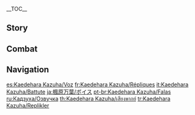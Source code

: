 {{CharacterTabs}}
{{LanguageTabs}}

__TOC__
==Story==
{{VO/Story
|character           = Kaedehara Kazuha

|vo_01_01_title      = Hello
|vo_01_01_file       = VO_{language}{character} Hello.ogg
|vo_01_01_tx         = "Come driving rain or winds that churn, I shall return, by blade alone, armed, if barefoot, to my home..." I am Kaedehara Kazuha, a wanderer who roams the land. Since we are both travelers, let us journey together for a time.

|vo_02_01_title      = Chat: Nature
|vo_02_01_file       = VO_{language}{character} Chat - Nature.ogg
|vo_02_01_tx         = This scenery is wonderful... Surely enough to convince anyone to become a wanderer.

|vo_02_02_title      = Chat: Playing a Tune
|vo_02_02_file       = VO_{language}{character} Chat - Playing a Tune.ogg
|vo_02_02_tx         = There are leaves around &mdash; and I know just the tune to accompany them, if you wish to hear it.

|vo_02_03_title      = Chat: Bladework
|vo_02_03_file       = VO_{language}{character} Chat - Bladework.ogg
|vo_02_03_tx         = Wherever in this world I roam, I carry memories of my home... This blade... It is the last link I have to the land of my birth.

|vo_03_01_title      = When It Rains
|vo_03_01_file       = VO_{language}{character} When It Rains.ogg
|vo_03_01_tx         = Taking a stroll in the middle of a downpour certainly rouses the spirit... but it's best to dry your clothes as soon as possible after the rain stops.

|vo_03_02_title      = When Thunder Strikes
|vo_03_02_file       = VO_{language}{character} When Thunder Strikes.ogg
|vo_03_02_tx         = Compared to the storms I've encountered out at sea, this is really quite tame.
|vo_03_02_rm         = 
|vo_03_02_tl         = 

|vo_03_03_title      = When It Snows
|vo_03_03_file       = VO_{language}{character} When It Snows.ogg
|vo_03_03_tx         = I love it when it snows. The world falls completely silent... and I can sleep undisturbed.

|vo_03_04_title      = When the Sun Is Out
|vo_03_04_file       = VO_{language}{character} When the Sun Is Out.ogg
|vo_03_04_tx         = Clear weather all around brightens the heart.

|vo_04_01_title      = Good Morning
|vo_04_01_file       = VO_{language}{character} Good Morning.ogg
|vo_04_01_tx         = The birdsong at daybreak is nature's gift to us. Let us go. Our journey begins anew.

|vo_04_02_title      = Good Afternoon
|vo_04_02_file       = VO_{language}{character} Good Afternoon.ogg
|vo_04_02_tx         = ...The midday sun has a way of making one yearn for a moment of sleep. What say we find ourselves a place to rest?

|vo_04_03_title      = Good Evening
|vo_04_03_file       = VO_{language}{character} Good Evening.ogg
|vo_04_03_tx         = I gaze up at the moon and lend my ear to the gentle breeze, with wine in my cup and peace in my heart... Have a wonderful evening.

|vo_04_04_title      = Good Night
|vo_04_04_file       = VO_{language}{character} Good Night.ogg
|vo_04_04_tx         = The wind has ceased... The world is silent, so now is the best time to rest well. See you tomorrow.

|vo_05_01_title      = About {character}: Sailing
|vo_05_01_file       = VO_{language}{character} About {character} - Sailing.ogg
|vo_05_01_tx         = In truth, not every night out at sea is filled with wind and waves. When the weather is clear, the moonlight flows over the rippling water, and schools of fish circle the ship's hull. At moments like that, when I look out into the distance from the prow, I feel like this journey is worth it... The only thing that takes away from that feeling is the sailors' singing. They're so loud... don't they need to sleep?

|vo_05_02_title      = About {character}: Samurai Nobility
|vo_05_02_file       = VO_{language}{character} About {character} - Samurai Nobility.ogg
|vo_05_02_tx         = The [[Kaedehara Clan]] was once a famed samurai clan. It's a pity that by the time the noble name passed to me, the title itself was all that was left. But it is enough for me. A samurai has no need of a lavish life &mdash; we find all that we need in wine, song, and the blade in our hands.

|vo_06_01_title      = About Us: Going Out to Sea
|vo_06_01_file       = VO_{language}{character} About Us - Going Out to Sea.ogg
|vo_06_01_tx         = What say you join me out at sea someday when the weather's fine?

|vo_06_02_title      = About Us: Frank Speech
|vo_06_02_friendship = 6
|vo_06_02_file       = VO_{language}{character} About Us - Frank Speech.ogg
|vo_06_02_tx         = I like frank people, because we can freely speak our minds to one another. There is no need to hide anything that you wish to say. I hear the voices of all things in nature, and that includes yours.

|vo_07_01_title      = About the [[Vision]]
|vo_07_01_friendship = 4
|vo_07_01_file       = VO_{language}{character} About the Vision.ogg
|vo_07_01_tx         = As I see it, a Vision is the proof of one's strength, not the source of it. It symbolizes the mortal desire to always keep moving forward, but in this endeavor, we samurai place our faith in our blades alone.

|vo_07_02_title      = Something to Share: Bamboo Blades
|vo_07_02_friendship = 4
|vo_07_02_file       = VO_{language}{character} Something to Share - Bamboo Blades.ogg
|vo_07_02_tx         = Ah, you'd like to learn the art of the sword? Let me see... Alright &mdash; here, take this. It's a bamboo blade I just made. With these, we can practice sparring without having to worry about getting injured.

|vo_07_03_title      = Something to Share: Maple Leaves
|vo_07_03_friendship = 4
|vo_07_03_file       = VO_{language}{character} Something to Share - Maple Leaves.ogg
|vo_07_03_tx         = "On this mountain path, where the red leaves lifeless lie... My heart calls for a companion, echoing the deer's cry..." Hm... I do love maple leaves, but it is a shame that so many goodbyes seem to happen when they turn red.

|vo_07_04_title      = Interesting Things
|vo_07_04_file       = VO_{language}{character} Interesting Things.ogg
|vo_07_04_tx         = Farewell, dear gulls, please calm your cries. From this day forth, I am a wanderer once more.

|vo_08_01_title      = About [[Beidou]]
|vo_08_01_friendship = 4
|vo_08_01_file       = VO_{language}{character} About Beidou.ogg
|vo_08_01_tx         = I owe Beidou my life. She took me in when I fled from Inazuma and gave me the courage to return there at the most difficult time of my life. She is a comrade in whom I and all the other sailors can place our trust.
|vo_08_01_mention    = Beidou

|vo_08_02_title      = About [[Gorou]]
|vo_08_02_friendship = 4
|vo_08_02_file       = VO_{language}{character} About Gorou.ogg
|vo_08_02_tx         = When I was a wanted man, the resistance gave me a lot of help. The time I spent with Gorou was brief, but he left a deep impression on me. He's the type of person who says whatever's on his mind. He shares the highs and lows of his subordinates, and is never afraid to draw his sword for the sake of a friend. That's the kind of person I can really get along with.
|vo_08_02_mention    = Gorou

|vo_08_03_title      = About [[Kujou Sara]]
|vo_08_03_friendship = 4
|vo_08_03_file       = VO_{language}{character} About Kujou Sara.ogg
|vo_08_03_tx         = She defeated my friend in a duel before the throne, which I accept as proof of her great strength. But she uses that strength to serve as an oppressor's lackey, leading the [[Kujou Clan]]'s troops to relentlessly seek out and confiscate Visions. This... I cannot forgive.
|vo_08_03_mention    = Kujou Sara

|vo_08_04_title      = About Kujou Sara: Changing Perspective
|vo_08_04_friendship = 4
|vo_08_04_quest      = Omnipresence Over Mortals
|vo_08_04_file       = VO_{language}{character} About Kujou Sara - Changing Perspective.ogg
|vo_08_04_tx         = I see... So she does have her own ideals that she is fighting for. But I have to wonder: can the Kujou family flourish as they did before once this storm has passed?
|vo_08_04_mention    = Kujou Sara

|vo_08_05_title      = About the [[Raiden Shogun]]
|vo_08_05_friendship = 4
|vo_08_05_quest      = Autumn Winds, Scarlet Leaves
|vo_08_05_file       = VO_{language}{character} About the Raiden Shogun.ogg
|vo_08_05_tx         = I've asked myself this question many times since leaving Inazuma. Do I simply resent the Raiden Shogun because of what happened in that duel? Because of the lethal stroke she dealt [[Kazuha's Friend|my dear friend]]? I've thought about this a good long time, and I believe the answer is no. My friend died an honorable death in that duel, and the Shogun was not unjustified in her conduct. My dissatisfaction with her has its roots in the Vision Hunt Decree. No one has the right to rob another of their hopes and dreams &mdash; not even a god.
|vo_08_05_mention    = Kazuha's Friend,Ei,Raiden Shogun

|vo_08_06_title      = About [[Kamisato Ayaka]]
|vo_08_06_friendship = 4
|vo_08_06_file       = VO_{language}{character} About Kamisato Ayaka.ogg
|vo_08_06_tx         = I'm sure everyone living in Inazuma has heard of the "Shirasagi Himegimi." The lady of the [[Kamisato Clan]] is as perfect as a person can be, though our paths have seldom crossed. I wonder what she thinks of the state of Inazuma today?
|vo_08_06_mention    = Kamisato Ayaka

|vo_08_07_title      = About [[Yoimiya]]
|vo_08_07_friendship = 4
|vo_08_07_file       = VO_{language}{character} About Yoimiya.ogg
|vo_08_07_tx         = The last time she commissioned Captain Beidou to ship fireworks to Liyue, I unloaded the shipment myself. They were so heavy! I doubt that anyone besides her could make such huge fireworks.
|vo_08_07_mention    = Beidou,Yoimiya

|vo_08_08_title      = About [[Sangonomiya Kokomi]]
|vo_08_08_friendship = 4
|vo_08_08_file       = VO_{language}{character} About Sangonomiya Kokomi.ogg
|vo_08_08_tx         = During my time with the Resistance, there was no one among our ranks who wouldn't look up to Her Excellency. As someone with a great passion for military matters, victory at all costs isn't really part of her ethos. She'd always try to limit the casualties to the minimum while planning her next move. By some accounts, it also seems that she seeks to take charge of both internal and foreign affairs for Watatsumi Island. Wouldn't that be too much to expect of herself though?
|vo_08_08_mention    = Sangonomiya Kokomi

|vo_08_09_title      = About [[Shikanoin Heizou]]
|vo_08_09_friendship = 4
|vo_08_09_file       = VO_{language}{character} About Shikanoin Heizou.ogg
|vo_08_09_tx         = Don't be deceived by his happy-go-lucky disposition. As soon as he gets working on a case, that restless energy he carries around turns into a razor-sharp focus. It's quite remarkable to witness.
|vo_08_09_mention    = Shikanoin Heizou

|vo_09_01_title      = About {character}: I
|vo_09_01_file       = VO_{language}{character} More About {character} - 01.ogg
|vo_09_01_tx         = You'd like to know more about me, you say? Well, as you see, I am but a wandering samurai that you could have run into just about anywhere.

|vo_09_02_title      = About {character}: II
|vo_09_02_friendship = 3
|vo_09_02_file       = VO_{language}{character} More About {character} - 02.ogg
|vo_09_02_tx         = I have a very keen sense of hearing. My ears pick up all sorts of sounds: the wind through the mountain passes, the parting clouds, the sound of foxes chewing on apples in the forest, the sound of crabs blowing bubbles... This is nature's favor, it allows me to sense danger long before it draws near.

|vo_09_03_title      = About {character}: III
|vo_09_03_friendship = 4
|vo_09_03_file       = VO_{language}{character} More About {character} - 03.ogg
|vo_09_03_tx         = I used to love the rain when I was small. The sound of it would lull me into a peaceful sleep. But since I've grown older, my feelings have become more... complicated. I still like to listen to the rain today, but whenever I see the storm clouds start to gather, my heart sinks and I can't help but wonder: "Hm... will some nice person let me stay the night today?" Listening to the rain in drenched clothes is hardly peaceful &mdash; hehe... nothing can be when you're constantly interrupting yourself by sneezing.

|vo_09_04_title      = About {character}: IV
|vo_09_04_friendship = 5
|vo_09_04_file       = VO_{language}{character} More About {character} - 04.ogg
|vo_09_04_tx         = I never stay in a single place for very long. Stagnancy dulls both my connection with nature and the blade I wield. While I am still able to, I want to travel far and wide and meet all sorts of different people.

|vo_09_05_title      = About {character}: V
|vo_09_05_friendship = 6
|vo_09_05_file       = VO_{language}{character} More About {character} - 05.ogg
|vo_09_05_tx         = Don't worry &mdash; even if the day comes for us to go our separate ways, I am certain that we will meet again, in some corner of the world. The fate that brings people together is not a cord so easily cut.

|vo_10_01_title      = {character}'s Hobbies
|vo_10_01_file       = VO_{language}{character} Hobbies.ogg
|vo_10_01_tx         = I like falling asleep on a warm rock that's been soaking in the mid-afternoon sun, then waking up and continuing on my journey with no particular aim in mind. So long as I have my blade by my side, there is nowhere I cannot go.

|vo_10_02_title      = {character}'s Troubles
|vo_10_02_file       = VO_{language}{character} Troubles.ogg
|vo_10_02_tx         = The sounds of nature turn into a clamor of noise during stormy weather. It becomes a constant buzz in my ears. If it happens at night, I end up tossing and turning all night long without getting a wink of sleep. It's quite the headache...

|vo_10_03_title      = Favorite Food
|vo_10_03_file       = VO_{language}{character} Favorite Food.ogg
|vo_10_03_tx         = The most easily obtainable food source when you're out at sea is, of course, fish. So it goes without saying that a seafaring adventurer must give careful consideration to how to cook a tasty fish-based meal... If the chance arises, I'd like you to try some of my cooking.

|vo_10_04_title      = Least Favorite Food
|vo_10_04_file       = VO_{language}{character} Least Favorite Food.ogg
|vo_10_04_tx         = I am not particularly fond of food that is thrown together in a hurry without much care and attention. The way I see it, if your meal consists of a single fish, you should grill it to perfection. Eating is supposed to be an enjoyable experience, so how can we stand to be so slapdash about it?

<!-- Receiving a Gift -->
|vo_11_01_title      = Receiving a Gift: I
|vo_11_01_file       = VO Kaedehara Kazuha Receiving a Gift - 01.ogg
|vo_11_01_tx         = That you can make fish taste as delicious as this is proof of your outstanding culinary prowess.

|vo_11_02_title      = Receiving a Gift: II
|vo_11_02_file       = VO Kaedehara Kazuha Receiving a Gift - 02.ogg
|vo_11_02_tx         = Your cooking not only fills the stomach, it also soothes my soul.

|vo_11_03_title      = Receiving a Gift: III
|vo_11_03_file       = VO Kaedehara Kazuha Receiving a Gift - 03.ogg
|vo_11_03_tx         = Perhaps you should get some rest? A weary mind is a recipe for flavorless food.

|vo_12_01_title      = Birthday
|vo_12_01_file       = VO_{language}{character} Birthday.ogg
|vo_12_01_tx         = I heard it was your birthday, so I wrote a haiku for you. Unfortunately, I'm not the most talented in this area, and after trying for several evenings, I was still only able to come up with the first two lines... I guess I'll just share what I've got so far, then. "Sun and moon rejoice / Birds of dawn sing songs anew"... Wait, don't say a word, I think the final line is coming to me... Yes, how about.... "Far from home, with you." Anyway, Happy Birthday. Let's go and get you some cake, shall we?

|vo_13_01_title      = Feelings About Ascension: Intro
|vo_13_01_ascension  = 1
|vo_13_01_file       = VO_{language}{character} Feelings About Ascension - 01.ogg
|vo_13_01_tx         = My blade grows keener.

|vo_13_02_title      = Feelings About Ascension: Building Up
|vo_13_02_ascension  = 2
|vo_13_02_file       = VO_{language}{character} Feelings About Ascension - 02.ogg
|vo_13_02_tx         = The sound of snow as it lands on the ground is so faint as to be practically nonexistent... But now, my senses are sharper than ever, and I believe I should be able to discern it.

|vo_13_03_title      = Feelings About Ascension: Climax
|vo_13_03_ascension  = 4
|vo_13_03_file       = VO_{language}{character} Feelings About Ascension - 03.ogg
|vo_13_03_tx         = The waves rise high out in the open seas. I, too, must reach new heights of strength.

|vo_13_04_title      = Feelings About Ascension: Conclusion
|vo_13_04_ascension  = 6
|vo_13_04_file       = VO_{language}{character} Feelings About Ascension - 04.ogg
|vo_13_04_tx         = As one travels the world, sorrows and frustrations are bound to journey with you. But I find that I've grown since meeting you, both in martial arts and in strength of character. I am confident that I will be more at ease in life from this point forth.
}}

==Combat==
{{Combat VO
|character           = Kaedehara Kazuha

|skill_1_tx          = Tch!
|skill_2_tx          = Huh!
|skill_3_tx          = Wind strider!
|skill_4_tx          = ''(Hold)'' Into the wind.
|skill_5_tx          = ''(Hold)'' The wind knows me.
|skill_6_tx          = ''(Hold)'' One with nature!

|burst_1_tx          = Clouds hide... the bird's call!
|burst_2_tx          = As one with wind and cloud.
|burst_3_tx          = Fallen leaves... adorn my night.

|sprint-s_1_tx       = Time to go.
|sprint-s_2_file     = Sprint Start 02,Sprint Start 03

|glider_1_tx         = I follow the wind.
|glider_2_file       = Deploying Wind Glider 02,Deploying Wind Glider 03

|chest_1_tx          =   Brings a smile to my face.
|chest_2_tx          =   A fateful offering.
|chest_3_tx          =   Who says there aren't benefits to a life of wandering?

|low-hp_1_tx         = Huh, not bad...
|low-hp_2_tx         = I must remain calm.
|low-hp_3_tx         = Stay focused!

<!-- Ally at Low HP -->
|ally-low-hp_1_tx    = My turn to aid you!
|ally-low-hp_2_tx    = I've got your back.

|fallen_1_tx         = So many regrets...
|fallen_2_tx         = Never... again...
|fallen_3_tx         = This is... the end...

|hit-l_1_file        = Light Hit Taken 01,Light Hit Taken 02,Light Hit Taken 03,Light Hit Taken 04,Light Hit Taken 05,Light Hit Taken 06

|hit-h_1_tx          = It's...{{sic|<!--no space-->|hide=1}}fine.
|hit-h_2_tx          = That hurt!
|hit-h_3_file        = Heavy Hit Taken 03,Heavy Hit Taken 04,Heavy Hit Taken 05,Heavy Hit Taken 06

|join_1_tx           = Want me to come along?
|join_2_tx           = Alright, let's head off.
|join_3_tx           = Sounds good to me.

|atk-l_1_file        = Light Attack 01,Light Attack 02,Light Attack 03,Light Attack 04,Light Attack 05,Light Attack 06,Light Attack 07

|atk-m_1_file        = Mid Attack 01,Mid Attack 02,Mid Attack 03

|atk-h_1_file        = Heavy Attack 01,Heavy Attack 02,Heavy Attack 03

|climb_1_file        = Climbing 01,Climbing 02,Climbing 03,Climbing 04,Climbing 05

|climb-b_1_file      = Climbing Breath 01,Climbing Breath 02,Climbing Breath 03

|jump_1_file         = Jumping 01,Jumping 02,Jumping 03,Jumping 04,Jumping 05
}}

==Navigation==
{{Character Navbox|link type=vo}}

[[es:Kaedehara Kazuha/Voz]]
[[fr:Kaedehara Kazuha/Répliques]]
[[it:Kaedehara Kazuha/Battute]]
[[ja:楓原万葉/ボイス]]
[[pt-br:Kaedehara Kazuha/Falas]]
[[ru:Кадзуха/Озвучка]]
[[th:Kaedehara Kazuha/เสียงพากย์]]
[[tr:Kaedehara Kazuha/Replikler]]